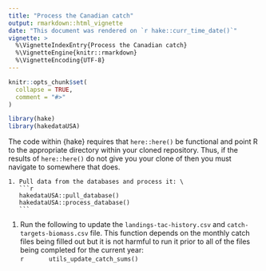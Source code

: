 ```yaml
---
title: "Process the Canadian catch"
output: rmarkdown::html_vignette
date: "This document was rendered on `r hake::curr_time_date()`"
vignette: >
  %\VignetteIndexEntry{Process the Canadian catch}
  %\VignetteEngine{knitr::rmarkdown}
  %\VignetteEncoding{UTF-8}
---
```


```r
knitr::opts_chunk$set(
  collapse = TRUE,
  comment = "#>"
)
```

```r
library(hake)
library(hakedataUSA)
```

The code within {hake} requires that `here::here()` be functional and point R
to the appropriate directory within your cloned repository. Thus, if the
results of `here::here()` do not give you your clone of
\url{github.com/pacific-hake/hake-assessment} then you must navigate to
somewhere that does.

    1. Pull data from the databases and process it: \
       ```r
       hakedataUSA::pull_database()
       hakedataUSA::process_database()
       ```

   1. Run the following to update the `landings-tac-history.csv` and
      `catch-targets-biomass.csv` file. This function depends on the monthly
      catch files being filled out but it is not harmful to run it prior to
      all of the files being completed for the current year: \
      ```r
      utils_update_catch_sums()
      ```